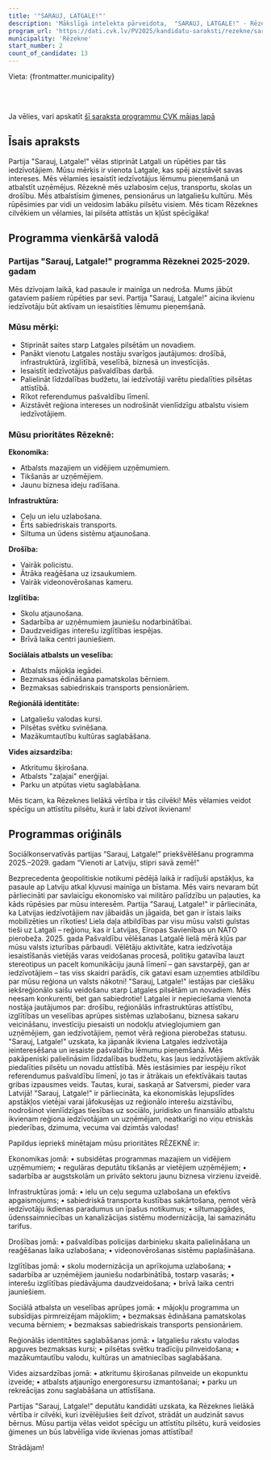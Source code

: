 ```yaml
---
title: '"SARAUJ, LATGALE!"'
description: 'Mākslīgā intelekta pārveidota,  "SARAUJ, LATGALE!" - Rēzekne programma vienkāršā valodā'
program_url: 'https://dati.cvk.lv/PV2025/kandidatu-saraksti/rezekne/sarauj-latgale'
municipality: 'Rēzekne'
start_number: 2
count_of_candidate: 13
---
```



Vieta: {frontmatter.municipality}<br/>

<Badge text="Latgales attīstība" variant="note" size="small" /> <Badge text="Drošība un aizsardzība" variant="note" size="small" /> <Badge text="Ekonomiskais atbalsts" variant="note" size="small" /> <Badge text="Iedzīvotāju iesaiste" variant="note" size="small" /> <Badge text="Reģionālā identitāte" variant="note" size="small" />

<br/><br/> 

<Card title='Šis ir mākslīga intelekta ģenerēts apraksts' icon='starlight'>
    Ja vēlies, vari apskatīt <a href={frontmatter.program_url} target='_blank'>šī saraksta programmu CVK mājas lapā</a>
    </Card>

## Īsais apraksts

Partija "Sarauj, Latgale!" vēlas stiprināt Latgali un rūpēties par tās iedzīvotājiem. Mūsu mērķis ir vienota Latgale, kas spēj aizstāvēt savas intereses. Mēs vēlamies iesaistīt iedzīvotājus lēmumu pieņemšanā un atbalstīt uzņēmējus. Rēzeknē mēs uzlabosim ceļus, transportu, skolas un drošību. Mēs atbalstīsim ģimenes, pensionārus un latgaliešu kultūru. Mēs rūpēsimies par vidi un veidosim labāku pilsētu visiem. Mēs ticam Rēzeknes cilvēkiem un vēlamies, lai pilsēta attīstās un kļūst spēcīgāka!

## Programma vienkāršā valodā

### Partijas "Sarauj, Latgale!" programma Rēzeknei 2025-2029. gadam

Mēs dzīvojam laikā, kad pasaule ir mainīga un nedroša. Mums jābūt gataviem pašiem rūpēties par sevi. Partija "Sarauj, Latgale!" aicina ikvienu iedzīvotāju būt aktīvam un iesaistīties lēmumu pieņemšanā.

### Mūsu mērķi:

*   Stiprināt saites starp Latgales pilsētām un novadiem.
*   Panākt vienotu Latgales nostāju svarīgos jautājumos: drošībā, infrastruktūrā, izglītībā, veselībā, biznesā un investīcijās.
*   Iesaistīt iedzīvotājus pašvaldības darbā.
*   Palielināt līdzdalības budžetu, lai iedzīvotāji varētu piedalīties pilsētas attīstībā.
*   Rīkot referendumus pašvaldību līmenī.
*   Aizstāvēt reģiona intereses un nodrošināt vienlīdzīgu atbalstu visiem iedzīvotājiem.

### Mūsu prioritātes Rēzeknē:

**Ekonomika:**

*   Atbalsts mazajiem un vidējiem uzņēmumiem.
*   Tikšanās ar uzņēmējiem.
*   Jaunu biznesa ideju radīšana.

**Infrastruktūra:**

*   Ceļu un ielu uzlabošana.
*   Ērts sabiedriskais transports.
*   Siltuma un ūdens sistēmu atjaunošana.

**Drošība:**

*   Vairāk policistu.
*   Ātrāka reaģēšana uz izsaukumiem.
*   Vairāk videonovērošanas kameru.

**Izglītība:**

*   Skolu atjaunošana.
*   Sadarbība ar uzņēmumiem jauniešu nodarbinātībai.
*   Daudzveidīgas interešu izglītības iespējas.
*   Brīvā laika centri jauniešiem.

**Sociālais atbalsts un veselība:**

*   Atbalsts mājokļa iegādei.
*   Bezmaksas ēdināšana pamatskolas bērniem.
*   Bezmaksas sabiedriskais transports pensionāriem.

**Reģionālā identitāte:**

*   Latgaliešu valodas kursi.
*   Pilsētas svētku svinēšana.
*   Mazākumtautību kultūras saglabāšana.

**Vides aizsardzība:**

*   Atkritumu šķirošana.
*   Atbalsts "zaļajai" enerģijai.
*   Parku un atpūtas vietu saglabāšana.

Mēs ticam, ka Rēzeknes lielākā vērtība ir tās cilvēki! Mēs vēlamies veidot spēcīgu un attīstītu pilsētu, kurā ir labi dzīvot ikvienam!

## Programmas oriģināls

Sociālkonservatīvās partijas “Sarauj, Latgale!”
priekšvēlēšanu programma 2025.–2029. gadam
“Vienoti ar Latviju, stipri savā zemē!”

Bezprecedenta ģeopolitiskie notikumi pēdējā laikā ir radījuši apstākļus, ka pasaule ap Latviju atkal kļuvusi mainīga un bīstama. Mēs vairs nevaram būt pārliecināti par savlaicīgu ekonomisko vai militāro palīdzību un paļauties, ka kāds rūpēsies par mūsu interesēm.
Partija "Sarauj, Latgale!" ir pārliecināta, ka Latvijas iedzīvotājiem nav jābaidās un jāgaida, bet gan ir īstais laiks mobilizēties un rīkoties!
Liela daļa atbildības par visu mūsu valsti gulstas tieši uz Latgali – reģionu, kas ir Latvijas, Eiropas Savienības un NATO pierobeža. 2025. gada Pašvaldību vēlēšanas Latgalē lielā mērā kļūs par mūsu valsts izturības pārbaudi. Vēlētāju aktivitāte, katra iedzīvotāja iesaistīšanās vietējās varas veidošanas procesā, politiķu gatavība lauzt stereotipus un pacelt komunikāciju jaunā līmenī – gan savstarpēji, gan ar iedzīvotājiem – tas viss skaidri parādīs, cik gatavi esam uzņemties atbildību par mūsu reģiona un valsts nākotni!
"Sarauj, Latgale!" iestājas par ciešāku iekšreģionālo saišu veidošanu starp Latgales pilsētām un novadiem.
Mēs neesam konkurenti, bet gan sabiedrotie! Latgalei ir nepieciešama vienota nostāja jautājumos par: drošību, reģionālās infrastruktūras attīstību, izglītības un veselības aprūpes sistēmas uzlabošanu, biznesa sakaru veicināšanu, investīciju piesaisti un nodokļu atvieglojumiem gan uzņēmējiem, gan iedzīvotājiem, ņemot vērā reģiona pierobežas statusu.
"Sarauj, Latgale!" uzskata, ka jāpanāk ikviena Latgales iedzīvotāja ieinteresēšana un iesaiste pašvaldību lēmumu pieņemšanā.
Mēs pakāpeniski palielināsim līdzdalības budžetu, kas ļaus iedzīvotājiem aktīvāk piedalīties pilsētu un novadu attīstībā. Mēs iestāsimies par iespēju rīkot referendumus pašvaldību līmenī, jo tas ir ātrākais un efektīvākais tautas gribas izpausmes veids. Tautas, kurai, saskaņā ar Satversmi, pieder vara Latvijā!
"Sarauj, Latgale!" ir pārliecināta, ka ekonomiskās lejupslīdes apstākļos vietējai varai jāfokusējas uz reģionālo interešu aizstāvību, nodrošinot vienlīdzīgas tiesības uz sociālo, juridisko un finansiālo atbalstu ikvienam reģiona iedzīvotājam un uzņēmējam, neatkarīgi no viņu etniskās piederības, dzimuma, vecuma vai dzimtās valodas!

Papildus iepriekš minētajam mūsu prioritātes RĒZEKNĒ ir:

Ekonomikas jomā:
• subsidētas programmas mazajiem un vidējiem uzņēmumiem;
• regulāras deputātu tikšanās ar vietējiem uzņēmējiem;
• sadarbība ar augstskolām un privāto sektoru jaunu biznesa virzienu izveidē.

Infrastruktūras jomā:
• ielu un ceļu seguma uzlabošana un efektīvs apgaismojums;
• sabiedriskā transporta kustības sakārtošana, ņemot vērā iedzīvotāju ikdienas paradumus un īpašus notikumus;
• siltumapgādes, ūdenssaimniecības un kanalizācijas sistēmu modernizācija, lai samazinātu tarifus.

Drošības jomā:
• pašvaldības policijas darbinieku skaita palielināšana un reaģēšanas laika uzlabošana;
• videonovērošanas sistēmu paplašināšana.

Izglītības jomā:
• skolu modernizācija un aprīkojuma uzlabošana;
• sadarbība ar uzņēmējiem jauniešu nodarbinātībā, tostarp vasarās;
• interešu izglītības piedāvājuma daudzveidošana;
• brīvā laika centri jauniešiem.

Sociālā atbalsta un veselības aprūpes jomā:
• mājokļu programma un subsīdijas pirmreizējam mājoklim;
• bezmaksas ēdināšana pamatskolas vecuma bērniem;
• bezmaksas sabiedriskais transports pensionāriem.

Reģionālās identitātes saglabāšanas jomā:
• latgaliešu rakstu valodas apguves bezmaksas kursi;
• pilsētas svētku tradīciju pilnveidošana;
• mazākumtautību valodu, kultūras un amatniecības saglabāšana.

Vides aizsardzības jomā:
• atkritumu šķirošanas pilnveide un ekopunktu izveide;
• atbalsts atjaunīgo energoresursu izmantošanai;
• parku un rekreācijas zonu saglabāšana un attīstīšana.

Partijas "Sarauj, Latgale!" deputātu kandidāti uzskata, ka Rēzeknes lielākā vērtība ir cilvēki, kuri izvēlējušies šeit dzīvot, strādāt un audzināt savus bērnus. Mūsu partija vēlas veidot spēcīgu un attīstītu pilsētu, kurā veidosies ģimenes un būs labvēlīga vide ikvienas jomas attīstībai!

Strādājam!
